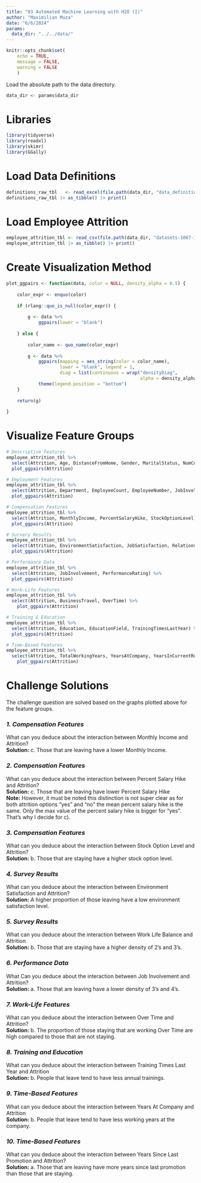 ```yaml
---
title: "03 Automated Machine Learning with H2O (I)"
author: "Maximilian Muza"
date: "6/6/2024"
params:
  data_dir: "../../data/"
---
```


```r
knitr::opts_chunk$set(
    echo = TRUE,
    message = FALSE,
    warning = FALSE
    )
```

Load the absolute path to the data directory.

```r
data_dir <- params$data_dir
```

# Libraries 
```r
library(tidyverse)
library(readxl)
library(skimr)
library(GGally)
```

# Load Data Definitions
```r
definitions_raw_tbl   <- read_excel(file.path(data_dir, "data_definitions.xlsx"), sheet = 1, col_names = FALSE)
definitions_raw_tbl |> as_tibble() |> print()
```

# Load Employee Attrition
```r
employee_attrition_tbl <- read_csv(file.path(data_dir, "datasets-1067-1925-WA_Fn-UseC_-HR-Employee-Attrition.txt"))
employee_attrition_tbl |> as_tibble() |> print()
```

# Create Visualization Method
```r
plot_ggpairs <- function(data, color = NULL, density_alpha = 0.5) {
    
    color_expr <- enquo(color)
    
    if (rlang::quo_is_null(color_expr)) {
        
        g <- data %>%
            ggpairs(lower = "blank") 
        
    } else {
        
        color_name <- quo_name(color_expr)
        
        g <- data %>%
            ggpairs(mapping = aes_string(color = color_name), 
                    lower = "blank", legend = 1,
                    diag = list(continuous = wrap("densityDiag", 
                                                  alpha = density_alpha))) +
            theme(legend.position = "bottom")
    }
    
    return(g)
    
}
```

# Visualize Feature Groups
```r
# Descriptive Features
employee_attrition_tbl %>% 
  select(Attrition, Age, DistanceFromHome, Gender, MaritalStatus, NumCompaniesWorked, Over18) %>%
  plot_ggpairs(Attrition)

# Employment Features
employee_attrition_tbl %>% 
  select(Attrition, Department, EmployeeCount, EmployeeNumber, JobInvolvement, JobLevel, JobRole, JobSatisfaction) %>%
  plot_ggpairs(Attrition)

# Compensation Features
employee_attrition_tbl %>% 
  select(Attrition, MonthlyIncome, PercentSalaryHike, StockOptionLevel) %>%
  plot_ggpairs(Attrition)

# Survery Results
employee_attrition_tbl %>% 
  select(Attrition, EnvironmentSatisfaction, JobSatisfaction, RelationshipSatisfaction, WorkLifeBalance) %>%
  plot_ggpairs(Attrition)

# Performance Data
employee_attrition_tbl %>% 
  select(Attrition, JobInvolvement, PerformanceRating) %>%
  plot_ggpairs(Attrition)

# Work-Life Features
employee_attrition_tbl %>% 
  select(Attrition, BusinessTravel, OverTime) %>%
    plot_ggpairs(Attrition)

# Training & Education
employee_attrition_tbl %>% 
  select(Attrition, Education, EducationField, TrainingTimesLastYear) %>%
  plot_ggpairs(Attrition)

# Time-Based Features
employee_attrition_tbl %>% 
  select(Attrition, TotalWorkingYears, YearsAtCompany, YearsInCurrentRole, YearsSinceLastPromotion, YearsWithCurrManager) %>%
    plot_ggpairs(Attrition)
```


# Challenge Solutions
The challenge question are solved based on the graphs plotted above for the feature groups.

### _1. Compensation Features_
What can you deduce about the interaction between Monthly Income and Attrition? \
**Solution:** c. Those that are leaving have a lower Monthly Income.

### _2. Compensation Features_
What can you deduce about the interaction between Percent Salary Hike and Attrition? \
**Solution:** c. Those that are leaving have lower Percent Salary Hike \
**Note:** However, it must be noted this distinction is not super clear as for both attrition options "yes" and "no" the mean percent salary hike is the same. Only the max value of the percent salary hike is bigger for "yes". That's why I decide for c).

### _3. Compensation Features_
What can you deduce about the interaction between Stock Option Level and Attrition? \
**Solution:** b. Those that are staying have a higher stock option level.

### _4. Survey Results_
What can you deduce about the interaction between Environment Satisfaction and Attrition? \
**Solution:** A higher proportion of those leaving have a low environment satisfaction level.

### _5. Survey Results_
What can you deduce about the interaction between Work Life Balance and Attrition \
**Solution:** b. Those that are staying have a higher density of 2's and 3's.

### _6. Performance Data_
What Can you deduce about the interaction between Job Involvement and Attrition? \
**Solution:** a. Those that are leaving have a lower density of 3's and 4's.

### _7. Work-Life Features_
What can you deduce about the interaction between Over Time and Attrition? \
**Solution:** b. The proportion of those staying that are working Over Time are high compared to those that are not staying.

### _8. Training and Education_
What can you deduce about the interaction between Training Times Last Year and Attrition \
**Solution:** b. People that leave tend to have less annual trainings.

### _9. Time-Based Features_
What can you deduce about the interaction between Years At Company and Attrition \
**Solution:** b. People that leave tend to have less working years at the company.

### _10. Time-Based Features_
What can you deduce about the interaction between Years Since Last Promotion and Attrition? \
**Solution:** a. Those that are leaving have more years since last promotion than those that are staying.
